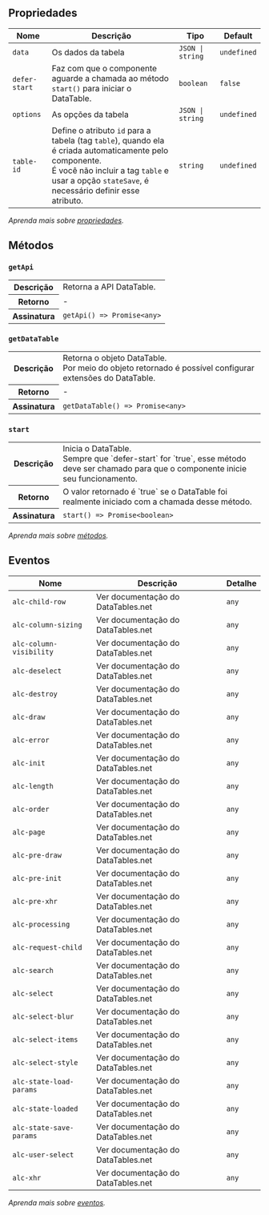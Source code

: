 
## Propriedades

| Nome | Descrição | Tipo | Default |
| ---- | --------- | ---- | ------- |
| `data`  | Os dados da tabela | <code>JSON &#124; string</code> | `undefined` |
| `defer-start`  | Faz com que o componente aguarde a chamada ao método `start()` para iniciar o DataTable. | <code>boolean</code> | `false` |
| `options`  | As opções da tabela | <code>JSON &#124; string</code> | `undefined` |
| `table-id`  | Define o atributo `id` para a tabela (tag `table`), quando ela é criada automaticamente pelo componente.<br/>É você não incluir a tag `table` e usar a opção `stateSave`, é necessário definir esse atributo. | <code>string</code> | `undefined` |

*Aprenda mais sobre <a href="/alcance/docs/components/introducao#propriedades" class="alc-link">propriedades</a>.*

## Métodos

### `getApi`

<table>
<tr>
<th>Descrição</th>
<td>Retorna a API DataTable.</td>
</tr>
<tr>
<th>Retorno</th>
<td>-</td>
</tr>
<tr>
<th>Assinatura</th>
<td><code>getApi() =&gt; Promise&lt;any&gt;</code></td>
</tr>
</table>

### `getDataTable`

<table>
<tr>
<th>Descrição</th>
<td>Retorna o objeto DataTable.<br/>Por meio do objeto retornado é possível configurar extensões do DataTable.</td>
</tr>
<tr>
<th>Retorno</th>
<td>-</td>
</tr>
<tr>
<th>Assinatura</th>
<td><code>getDataTable() =&gt; Promise&lt;any&gt;</code></td>
</tr>
</table>

### `start`

<table>
<tr>
<th>Descrição</th>
<td>Inicia o DataTable.<br/>Sempre que `defer-start` for `true`, esse método deve ser chamado para que o componente inicie seu funcionamento.</td>
</tr>
<tr>
<th>Retorno</th>
<td>O valor retornado é `true` se o DataTable foi realmente iniciado com a chamada desse método.</td>
</tr>
<tr>
<th>Assinatura</th>
<td><code>start() =&gt; Promise&lt;boolean&gt;</code></td>
</tr>
</table>

*Aprenda mais sobre <a href="/alcance/docs/components/introducao#métodos" class="alc-link">métodos</a>.*

## Eventos

| Nome | Descrição | Detalhe |
| ---- | --------- | ------- |
| `alc-child-row` | Ver documentação do DataTables.net | <code>any</code> |
| `alc-column-sizing` | Ver documentação do DataTables.net | <code>any</code> |
| `alc-column-visibility` | Ver documentação do DataTables.net | <code>any</code> |
| `alc-deselect` | Ver documentação do DataTables.net | <code>any</code> |
| `alc-destroy` | Ver documentação do DataTables.net | <code>any</code> |
| `alc-draw` | Ver documentação do DataTables.net | <code>any</code> |
| `alc-error` | Ver documentação do DataTables.net | <code>any</code> |
| `alc-init` | Ver documentação do DataTables.net | <code>any</code> |
| `alc-length` | Ver documentação do DataTables.net | <code>any</code> |
| `alc-order` | Ver documentação do DataTables.net | <code>any</code> |
| `alc-page` | Ver documentação do DataTables.net | <code>any</code> |
| `alc-pre-draw` | Ver documentação do DataTables.net | <code>any</code> |
| `alc-pre-init` | Ver documentação do DataTables.net | <code>any</code> |
| `alc-pre-xhr` | Ver documentação do DataTables.net | <code>any</code> |
| `alc-processing` | Ver documentação do DataTables.net | <code>any</code> |
| `alc-request-child` | Ver documentação do DataTables.net | <code>any</code> |
| `alc-search` | Ver documentação do DataTables.net | <code>any</code> |
| `alc-select` | Ver documentação do DataTables.net | <code>any</code> |
| `alc-select-blur` | Ver documentação do DataTables.net | <code>any</code> |
| `alc-select-items` | Ver documentação do DataTables.net | <code>any</code> |
| `alc-select-style` | Ver documentação do DataTables.net | <code>any</code> |
| `alc-state-load-params` | Ver documentação do DataTables.net | <code>any</code> |
| `alc-state-loaded` | Ver documentação do DataTables.net | <code>any</code> |
| `alc-state-save-params` | Ver documentação do DataTables.net | <code>any</code> |
| `alc-user-select` | Ver documentação do DataTables.net | <code>any</code> |
| `alc-xhr` | Ver documentação do DataTables.net | <code>any</code> |

*Aprenda mais sobre <a href="/alcance/docs/components/introducao#eventos" class="alc-link">eventos</a>.*
